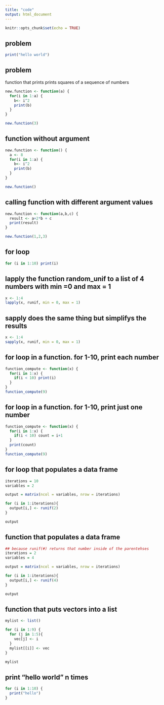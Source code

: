 ```yaml
---
title: "code"
output: html_document
---
```


```r
knitr::opts_chunk$set(echo = TRUE)
```

## problem 

```r
print("hello world")

```


## problem 

function that prints prints squares of a sequence of numbers

```r
new.function <- function(a) {
  for(i in 1:a) {
    b<- i^2
    print(b)
  }
}

new.function(3)
```



## function without argument

```r
new.function <- function() {
  a <- 8
  for(i in 1:a) {
    b<- i^2
    print(b)
  }
}

new.function()
```


## calling function with different argument values

```r
new.function <- function(a,b,c) {
  result <- a+2*b + c
  print(result)
}

new.function(1,2,3)
```



## for loop

```r
for (i in 1:10) print(i)
```


## lapply the function random_unif to a list of 4 numbers with min =0 and max = 1

```r
x <- 1:4
lapply(x, runif, min = 0, max = 1)
```



## sapply does the same thing but simplifys the results

```r
x <- 1:4
sapply(x, runif, min = 0, max = 1)
```

## for loop in a function. for 1-10, print each number

```r
function_compute <- function(x) {
  for(i in 1:x) {
    if(i < 10) print(i)
  }
}
function_compute(9)

```



## for loop in a function. for 1-10, print just one number

```r
function_compute <- function(x) {
  for(i in 1:x) {
    if(i < 10) count = i+1
  }
  print(count)
}
function_compute(9)

```


## for loop that populates a data frame

```r

iterations = 10
variables = 2

output = matrix(ncol = variables, nrow = iterations)

for (i in 1:iterations){
  output[i,] <- runif(2)
}

output

```




## function that populates a data frame

```r

## because runif(#) returns that number inside of the parentehses
iterations = 2
variables = 4

output = matrix(ncol = variables, nrow = iterations)

for (i in 1:iterations){
  output[i,] <- runif(4)
}

output

```



## function that puts vectors into a list

```r
mylist <- list()

for (i in 1:9) {
  for (j in 1:5){
    vec[j] <- i
  }
  mylist[[i]] <- vec
}

mylist
```

## print "hello world" n times

```r

for (i in 1:10) {
  print("hello")
}

```
